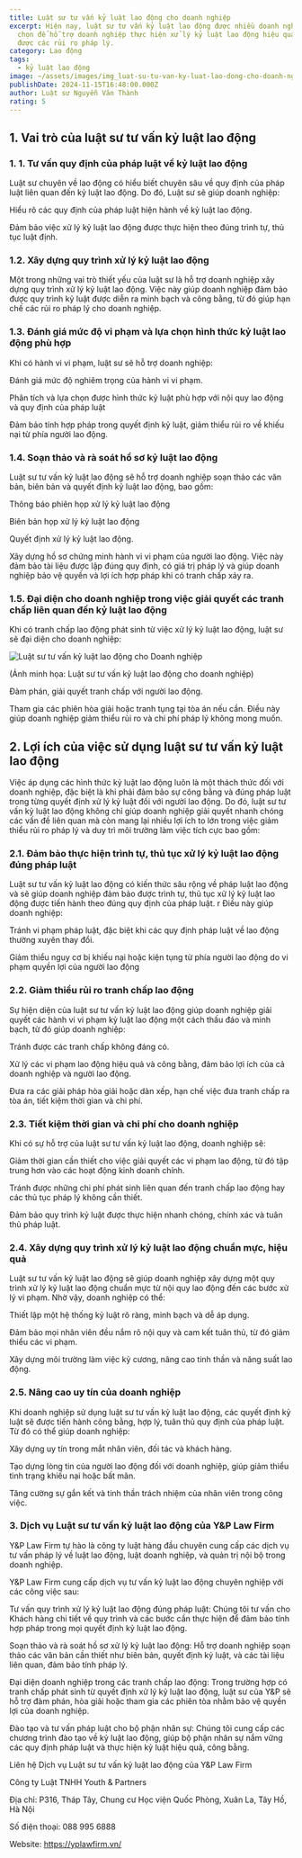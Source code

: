```yaml
---
title: Luật sư tư vấn kỷ luật lao động cho doanh nghiệp
excerpt: Hiện nay, luật sư tư vấn kỷ luật lao động được nhiều doanh nghiệp lựa
  chọn để hỗ trợ doanh nghiệp thực hiện xử lý kỷ luật lao động hiệu quả và tránh
  được các rủi ro pháp lý.
category: Lao động
tags:
  - kỷ luật lao động
image: ~/assets/images/img_luat-su-tu-van-ky-luat-lao-dong-cho-doanh-nghiep.jpg
publishDate: 2024-11-15T16:48:00.000Z
author: Luật sư Nguyễn Văn Thành
rating: 5
---
```

## 1. Vai trò của luật sư tư vấn kỷ luật lao động

### 1. 1. Tư vấn quy định của pháp luật về kỷ luật lao động

Luật sư chuyên về lao động có hiểu biết chuyên sâu về quy định của pháp luật liên quan đến kỷ luật lao động. Do đó, Luật sư sẽ giúp doanh nghiệp:

Hiểu rõ các quy định của pháp luật hiện hành về kỷ luật lao động.

Đảm bảo việc xử lý kỷ luật lao động được thực hiện theo đúng trình tự, thủ tục luật định.

### 1.2. Xây dựng quy trình xử lý kỷ luật lao động

Một trong những vai trò thiết yếu của luật sư là hỗ trợ doanh nghiệp xây dựng quy trình xử lý kỷ luật lao động. Việc này giúp doanh nghiệp đảm bảo được quy trình kỷ luật được diễn ra minh bạch và công bằng, từ đó giúp hạn chế các rủi ro pháp lý cho doanh nghiệp.

### 1.3. Đánh giá mức độ vi phạm và lựa chọn hình thức kỷ luật lao động phù hợp

Khi có hành vi vi phạm, luật sư sẽ hỗ trợ doanh nghiệp:

Đánh giá mức độ nghiêm trọng của hành vi vi phạm.

Phân tích và lựa chọn được hình thức kỷ luật phù hợp với nội quy lao động và quy định của pháp luật

Đảm bảo tính hợp pháp  trong quyết định kỷ luật, giảm thiểu rủi ro về khiếu nại từ phía người lao động.

### 1.4. Soạn thảo và rà soát hồ sơ kỷ luật lao động

Luật sư tư vấn kỷ luật lao động sẽ hỗ trợ doanh nghiệp soạn thảo các văn bản, biên bản và quyết định kỷ luật lao động, bao gồm:

Thông báo phiên họp xử  lý kỷ luật lao động

Biên bản họp xử lý kỷ luật lao động

Quyết định xử lý kỷ luật lao động.

Xây dựng hồ sơ chứng minh hành vi vi phạm của người lao động. Việc này đảm bảo tài liệu được lập đúng quy định, có giá trị pháp lý và giúp doanh nghiệp bảo vệ quyền và lợi ích hợp pháp khi có tranh chấp xảy ra. 

### 1.5. Đại diện cho doanh nghiệp trong việc giải quyết các tranh chấp liên quan đến kỷ luật lao động

Khi có tranh chấp lao động phát sinh từ việc xử lý kỷ luật lao động, luật sư sẽ đại diện cho doanh nghiệp:

![Luật sư tư vấn kỷ luật lao động cho Doanh nghiệp](~/assets/images/luat-su-tu-van-ky-luat-lao-dong-cho-doanh-nghiep.jpg "Luật sư tư vấn kỷ luật lao động cho Doanh nghiệp")

(Ảnh minh họa: Luật sư tư vấn kỷ luật lao động cho doanh nghiệp)

Đàm phán, giải quyết tranh chấp với người lao động.

Tham gia các phiên hòa giải hoặc tranh tụng tại tòa án nếu cần. Điều này giúp doanh nghiệp giảm thiểu rủi ro và chi phí pháp lý không mong muốn.

## 2. Lợi ích của việc sử dụng luật sư tư vấn kỷ luật lao động

Việc áp dụng các hình thức kỷ luật lao động luôn là một thách thức đối với doanh nghiệp, đặc biệt là khi phải đảm bảo sự công bằng và đúng pháp luật trong từng quyết định xử lý kỷ luật đối với người lao động. Do đó, luật sư tư vấn kỷ luật lao động không chỉ giúp doanh nghiệp giải quyết nhanh chóng các vấn đề liên quan mà còn mang lại nhiều lợi ích to lớn trong việc giảm thiểu rủi ro pháp lý và duy trì môi trường làm việc tích cực bao gồm: 

### 2.1. Đảm bảo thực hiện trình tự, thủ tục xử lý kỷ luật lao động đúng pháp luật

Luật sư tư vấn kỷ luật lao động có kiến thức sâu rộng về pháp luật lao động và sẽ giúp doanh nghiệp đảm bảo được trình tự, thủ tục xử lý kỷ luật lao động được tiến hành theo đúng quy định của pháp luật. r Điều này giúp doanh nghiệp:

Tránh vi phạm pháp luật, đặc biệt khi các quy định pháp luật về lao động thường xuyên thay đổi.

Giảm thiểu nguy cơ bị khiếu nại hoặc kiện tụng từ phía người lao động do vi phạm quyền lợi của người lao động

### 2.2. Giảm thiểu rủi ro tranh chấp lao động

Sự hiện diện của luật sư tư vấn kỷ luật lao động giúp doanh nghiệp giải quyết các hành vi vi phạm kỷ luật lao động một cách thấu đáo và minh bạch, từ đó giúp doanh nghiệp:

Tránh được các tranh chấp không đáng có.

Xử lý các vi phạm lao động hiệu quả và công bằng, đảm bảo lợi ích của cả doanh nghiệp và người lao động.

Đưa ra các giải pháp hòa giải hoặc dàn xếp, hạn chế việc đưa tranh chấp ra tòa án, tiết kiệm thời gian và chi phí.

### 2.3. Tiết kiệm thời gian và chi phí cho doanh nghiệp

Khi có sự hỗ trợ của luật sư tư vấn kỷ luật lao động, doanh nghiệp sẽ:

Giảm thời gian cần thiết cho việc giải quyết các vi phạm lao động, từ đó tập trung hơn vào các hoạt động kinh doanh chính.

Tránh được những chi phí phát sinh liên quan đến tranh chấp lao động hay các thủ tục pháp lý không cần thiết.

Đảm bảo quy trình kỷ luật được thực hiện nhanh chóng, chính xác và tuân thủ pháp luật.

### 2.4. Xây dựng quy trình xử lý kỷ luật lao động chuẩn mực, hiệu quả

Luật sư tư vấn kỷ luật lao động sẽ giúp doanh nghiệp xây dựng một quy trình xử lý kỷ luật lao động chuẩn mực từ nội quy lao động đến các bước xử lý vi phạm. Nhờ vậy, doanh nghiệp có thể:

Thiết lập một hệ thống kỷ luật rõ ràng, minh bạch và dễ áp dụng.

Đảm bảo mọi nhân viên đều nắm rõ nội quy và cam kết tuân thủ, từ đó giảm thiểu các vi phạm.

Xây dựng môi trường làm việc kỷ cương, nâng cao tinh thần và năng suất lao động.

### 2.5. Nâng cao uy tín của doanh nghiệp

Khi doanh nghiệp sử dụng luật sư tư vấn kỷ luật lao động, các quyết định kỷ luật sẽ được tiến hành công bằng, hợp lý, tuân thủ quy định của pháp luật. Từ đó có thể giúp doanh nghiệp:

Xây dựng uy tín  trong mắt nhân viên, đối tác và khách hàng.

Tạo dựng lòng tin của người lao động đối với doanh nghiệp, giúp giảm thiểu tình trạng khiếu nại hoặc bất mãn.

Tăng cường sự gắn kết và tinh thần trách nhiệm của nhân viên trong công việc.

### 3. Dịch vụ Luật sư tư vấn kỷ luật lao động của Y&P Law Firm

Y&P Law Firm tự hào là công ty luật hàng đầu chuyên cung cấp các dịch vụ tư vấn pháp lý về luật lao động, luật doanh nghiệp, và quản trị nội bộ trong doanh nghiệp. 

Y&P Law Firm cung cấp dịch vụ tư vấn kỷ luật lao động chuyên nghiệp với các công việc sau:

Tư vấn quy trình xử lý kỷ luật lao động đúng pháp luật: Chúng tôi tư vấn cho Khách hàng chi tiết về quy trình và các bước cần thực hiện để đảm bảo tính hợp pháp trong mọi quyết định kỷ luật lao động.

Soạn thảo và rà soát hồ sơ xử lý kỷ luật lao động: Hỗ trợ doanh nghiệp soạn thảo các văn bản cần thiết như biên bản, quyết định kỷ luật, và các tài liệu liên quan, đảm bảo tính pháp lý.

Đại diện doanh nghiệp trong các tranh chấp lao động: Trong trường hợp có tranh chấp phát sinh từ quyết định xử lý kỷ luật lao động, luật sư của Y&P sẽ hỗ trợ đàm phán, hòa giải hoặc tham gia các phiên tòa nhằm bảo vệ quyền lợi của doanh nghiệp.

Đào tạo và tư vấn pháp luật cho bộ phận nhân sự: Chúng tôi cung cấp các chương trình đào tạo về kỷ luật lao động, giúp bộ phận nhân sự nắm vững các quy định pháp luật và thực hiện kỷ luật hiệu quả, công bằng.

Liên hệ Dịch vụ Luật sư tư vấn kỷ luật lao động của Y&P Law Firm

Công ty Luật TNHH Youth & Partners

Địa chỉ: P316, Tháp Tây, Chung cư Học viện Quốc Phòng, Xuân La, Tây Hồ, Hà Nội

Số điện thoại: 088 995 6888

Website: https://yplawfirm.vn/
